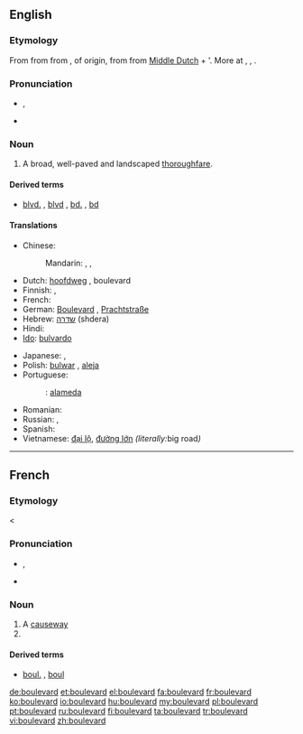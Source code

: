 {{also|Boulevard}}
==English==

===Etymology===
From {{etyl|fr}} {{term|boulevard|lang=fr}} from {{etyl|frm}} {{term|boulevard|lang=frm}} from {{etyl|fro}} {{term|bollevart||promenade, avenue, rampart|lang=fro}}, of {{etyl|gem}} origin, from {{etyl|dum}} {{term|bolwerk|bolwerk, bol(l)ewerc|[[bulwark]], [[bastion]]|lang=dum}} from [[Middle Dutch]] {{term|bole|bole, bolle|bole, plank|lang=dum}} + '{{term|werk||work, construction|lang=dum}}. More at {{term|bole|lang=en}}, {{term|work|lang=en}}, {{term|bulwark|lang=en}}.

===Pronunciation===
* {{a|RP}} {{IPA|/ˈbuː.ləˌvɑː(ɹ)d/}}, {{SAMPA|/"bu:.l@.vA:(r)d/}}
* {{a|US}} {{IPA|/ˈbʊlɨvɑɹd/}}

===Noun===
{{en-noun}}

# A broad, well-paved and landscaped [[thoroughfare]].

====Derived terms====
* {{sense|abbreviation}} [[blvd.]] , [[blvd]] , [[bd.]] , [[bd]]

====Translations====
{{trans-top|broad, landscaped thoroughfare}}
* Chinese:
*: Mandarin: {{t|cmn|林蔭大道|sc=Hani}}, {{t|cmn|林荫大道|tr=línyīndàdào|sc=Hani}}, {{t-|cmn|大道|tr=dàdào|sc=Hani}}
* Dutch: [[hoofdweg]] {{m}}, boulevard {{m}}
* Finnish: {{t-|fi|bulevardi}}, {{t+|fi|puistokatu}}
* French: {{t+|fr|boulevard|m}}
* German: [[Boulevard]] {{m}}, [[Prachtstraße]] {{f}}
* Hebrew: [[שדרה]] (shdera) {{f}}
* Hindi: {{t-|hi|मार्ग|m|tr=mārg|xs=Hindi}}
* [[Ido]]: [[bulvardo]]
{{trans-mid}}
* Japanese: {{t|ja|大通り|tr=おおどおり, ōdōri}}, {{t|ja|ブールバード|tr=būrubādo}}
* Polish: [[bulwar]] {{m}}, [[aleja]] {{f}}
* Portuguese:
*: {{qualifier|Brazil}}: {{s}}{{m}} [[alameda]]
* Romanian: {{t+|ro|bulevard|n}}
* Russian: {{t+|ru|бульвар|m|tr=bul'vár}}, {{t+|ru|проспект|m|tr=prospékt}}
* Spanish: {{t+|es|bulevar|m}}
* Vietnamese: [[đại lộ]], [[đường lớn]] ''(literally: ''big road'')''
{{trans-bottom}}

----

==French==

===Etymology===
{{etyl|frm|fr}} {{term|bolevard|lang=frm}}<!--Rabellais, 1534--> < {{etyl|dum|fr}} {{term|bolwerk||bulwark, bastion|lang=dum}}

===Pronunciation===
* {{IPA|/bul.vaʁ/|lang=fr}}, {{SAMPA|/bul.vaR/}}
* {{audio|Fr-boulevard.ogg|audio}}

===Noun===
{{fr-noun|m}}

# A [[causeway]]
# {{l|en|boulevard}}

====Derived terms====
* {{sense|abbreviation}} [[boul.]] , [[boul]]

[[de:boulevard]]
[[et:boulevard]]
[[el:boulevard]]
[[fa:boulevard]]
[[fr:boulevard]]
[[ko:boulevard]]
[[io:boulevard]]
[[hu:boulevard]]
[[my:boulevard]]
[[pl:boulevard]]
[[pt:boulevard]]
[[ru:boulevard]]
[[fi:boulevard]]
[[ta:boulevard]]
[[tr:boulevard]]
[[vi:boulevard]]
[[zh:boulevard]]